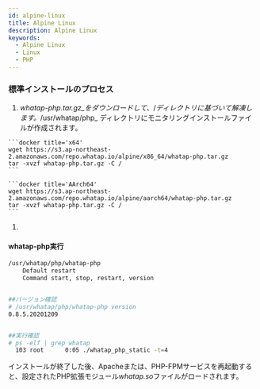 ```yaml
---
id: alpine-linux
title: Alpine Linux
description: Alpine Linux
keywords:
  - Alpine Linux
  - Linux
  - PHP
---
```



### 標準インストールのプロセス

1. _whatap-php.tar.gz_をダウンロードして、_/_ディレクトリに基づいて解凍します。_/usr/whatap/php_ ディレクトリにモニタリングインストールファイルが作成されます。

<Tabs>

<TabItem value="x64" label="x64" default>

````
```docker title='x64'
wget https://s3.ap-northeast-2.amazonaws.com/repo.whatap.io/alpine/x86_64/whatap-php.tar.gz
tar -xvzf whatap-php.tar.gz -C /
```
````

</TabItem>

<TabItem value="aarch64" label="AArch64" default>

````
```docker title='AArch64'
wget https://s3.ap-northeast-2.amazonaws.com/repo.whatap.io/alpine/aarch64/whatap-php.tar.gz
tar -xvzf whatap-php.tar.gz -C /
```
````

</TabItem>

</Tabs>

1. <Phpinstallscript />


<Phpextensionwhatap />

#### whatap-php実行

```bash title=SH
/usr/whatap/php/whatap-php
    Default restart
    Command start, stop, restart, version


##バージョン確認
# /usr/whatap/php/whatap-php version
0.8.5.20201209


##実行確認
# ps -elf | grep whatap
  103 root      0:05 ./whatap_php_static -t=4
```

インストールが終了した後、Apacheまたは、PHP-FPMサービスを再起動すると、設定されたPHP拡張モジュール*whatap.so*ファイルがロードされます。
